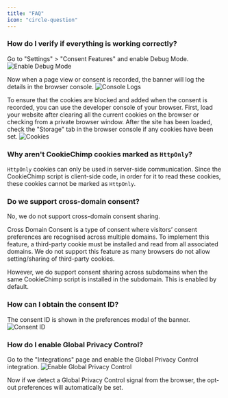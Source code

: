 ```yaml
---
title: "FAQ"
icon: "circle-question"
---
```


### How do I verify if everything is working correctly?

Go to "Settings" > "Consent Features" and enable Debug Mode.
<img src="/images/faq/debug-mode.png" alt="Enable Debug Mode" />

Now when a page view or consent is recorded, the banner will log the details in the browser console.
<img src="/images/faq/console-logs.png" alt="Console Logs" />

To ensure that the cookies are blocked and added when the consent is recorded, you can use the developer console of your browser.
First, load your website after clearing all the current cookies on the browser or checking from a private browser window.
After the site has been loaded, check the "Storage" tab in the browser console if any cookies have been set.
<img src="/images/faq/browser-storage.png" alt="Cookies" />


### Why aren't CookieChimp cookies marked as `HttpOnly`?

`HttpOnly` cookies can only be used in server-side communication.
Since the CookieChimp script is client-side code, in order for it to read these cookies, these cookies cannot be marked as `HttpOnly`.


### Do we support cross-domain consent?

No, we do not support cross-domain consent sharing.

Cross Domain Consent is a type of consent where visitors’ consent preferences are recognised across multiple domains.
To implement this feature, a third-party cookie must be installed and read from all associated domains.
We do not support this feature as many browsers do not allow setting/sharing of third-party cookies.

However, we do support consent sharing across subdomains when the same CookieChimp script is installed in the subdomain.
This is enabled by default.


### How can I obtain the consent ID?

The consent ID is shown in the preferences modal of the banner.
<img src="/images/faq/consent-id.png" alt="Consent ID" />



### How do I enable Global Privacy Control?

Go to the "Integrations" page and enable the Global Privacy Control integration.
<img src="/images/faq/gpc.png" alt="Enable Global Privacy Control" />

Now if we detect a Global Privacy Control signal from the browser, the opt-out preferences will automatically be set.

